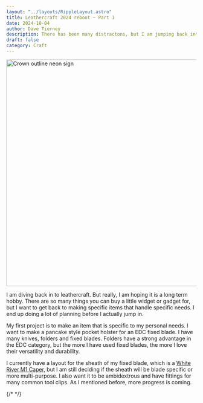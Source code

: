 ```yaml
---
layout: "../layouts/RippleLayout.astro"
title: Leathercraft 2024 reboot ~ Part 1
date: 2024-10-04
author: Dave Tierney
description: There has been many distractons, but I am jumping back into leathercraft
draft: false
category: Craft
---
```



<Image src={crown} alt="Crown outline neon sign" height="600" width="1200" />

I am diving back in to leathercraft. But really, I am hoping it is a long term hobby. There are so many things you can buy a little widget or gadget for, but I want to get back to making specific items that handle specific needs. I end up doing a lot of planning before I actually jump in.

My first project is to make an item that is specific to my personal needs. I want to make a pancake style pocket holster for an EDC fixed blade. I have many knives, folders and fixed blades. Folders have a strong advantage in the EDC category, but the more I have used fixed blades, the more I love their versatility and durability.

I currently have a layout for the sheath of my fixed blade, which is a <a href="https://whiteriverknives.com/custom-m1-caper-black-canvas-micarta/" target="_blank" rel="noopener" className="whitespace-nowrap underline decoration-neon transition hover:text-neon">White River M1 Caper</a>, but I am still deciding if the sheath will be blade specific or more multi-purpose. I also want it to be ambidextrous and have fittings for many common tool clips. As I mentioned before, more progress is coming.

{/* <a href="" target="_blank" rel="noopener" className="whitespace-nowrap underline decoration-neon transition hover:text-neon"></a> */}